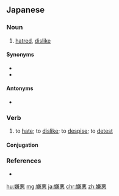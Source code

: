 ==Japanese==
{{ja-kanjitab|けん|お|yomi=o}}

===Noun===
{{ja-noun|けんお|kyu=嫌惡}}

# [[hatred]], [[dislike]]
#: {{ja-usex|自己'''嫌悪'''|じこ '''けんお'''|self-'''hatred'''}}
#: {{ja-usex|'''嫌悪'''の念を抑えることができなかった。|'''けんお''' の ねん を おさえる こと が できなかった。|I couldn't suppress my hatred.}}

====Synonyms====
* {{ja-r|嫌厭|けんえん}}
* {{ja-r|厭悪|えんお}}

====Antonyms====
* {{ja-r|愛好|あいこう|gloss=[[love]]}}

===Verb===
{{ja-verb-suru|けんお|kyu=嫌惡}}

# to [[hate]]; to [[dislike]]; to [[despise]]; to [[detest]]

====Conjugation====
{{ja-suru|けんお}}

===References===
* {{R:Shogakukan}}

[[hu:嫌悪]]
[[mg:嫌悪]]
[[ja:嫌悪]]
[[chr:嫌悪]]
[[zh:嫌悪]]